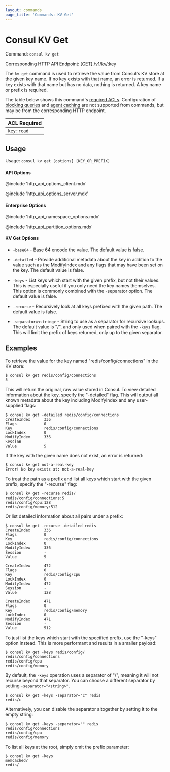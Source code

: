 ```yaml
---
layout: commands
page_title: 'Commands: KV Get'
---
```


# Consul KV Get

Command: `consul kv get`

Corresponding HTTP API Endpoint: [\[GET\] /v1/kv/:key](https://www.consul.io/api-docs/kv#read-key)

The `kv get` command is used to retrieve the value from Consul's KV
store at the given key name. If no key exists with that name, an error is
returned. If a key exists with that name but has no data, nothing is returned.
A key name or prefix is required.

The table below shows this command's [required ACLs](/api#authentication). Configuration of
[blocking queries](/api/features/blocking) and [agent caching](/api/features/caching)
are not supported from commands, but may be from the corresponding HTTP endpoint.

| ACL Required |
| ------------ |
| `key:read`   |

## Usage

Usage: `consul kv get [options] [KEY_OR_PREFIX]`

#### API Options

@include 'http_api_options_client.mdx'

@include 'http_api_options_server.mdx'

#### Enterprise Options

@include 'http_api_namespace_options.mdx'

@include 'http_api_partition_options.mdx'

#### KV Get Options

- `-base64` - Base 64 encode the value. The default value is false.

- `-detailed` - Provide additional metadata about the key in addition to the
  value such as the ModifyIndex and any flags that may have been set on the key.
  The default value is false.

- `-keys` - List keys which start with the given prefix, but not their values.
  This is especially useful if you only need the key names themselves. This
  option is commonly combined with the -separator option. The default value is
  false.

- `-recurse` - Recursively look at all keys prefixed with the given path. The
  default value is false.

- `-separator=<string>` - String to use as a separator for recursive lookups. The
  default value is "/", and only used when paired with the `-keys` flag. This will
  limit the prefix of keys returned, only up to the given separator.

## Examples

To retrieve the value for the key named "redis/config/connections" in the
KV store:

```shell-session
$ consul kv get redis/config/connections
5
```

This will return the original, raw value stored in Consul. To view detailed
information about the key, specify the "-detailed" flag. This will output all
known metadata about the key including ModifyIndex and any user-supplied
flags:

```shell-session
$ consul kv get -detailed redis/config/connections
CreateIndex      336
Flags            0
Key              redis/config/connections
LockIndex        0
ModifyIndex      336
Session          -
Value            5
```

If the key with the given name does not exist, an error is returned:

```shell-session
$ consul kv get not-a-real-key
Error! No key exists at: not-a-real-key
```

To treat the path as a prefix and list all keys which start with the given
prefix, specify the "-recurse" flag:

```shell-session
$ consul kv get -recurse redis/
redis/config/connections:5
redis/config/cpu:128
redis/config/memory:512
```

Or list detailed information about all pairs under a prefix:

```shell-session
$ consul kv get -recurse -detailed redis
CreateIndex      336
Flags            0
Key              redis/config/connections
LockIndex        0
ModifyIndex      336
Session          -
Value            5

CreateIndex      472
Flags            0
Key              redis/config/cpu
LockIndex        0
ModifyIndex      472
Session          -
Value            128

CreateIndex      471
Flags            0
Key              redis/config/memory
LockIndex        0
ModifyIndex      471
Session          -
Value            512
```

To just list the keys which start with the specified prefix, use the "-keys"
option instead. This is more performant and results in a smaller payload:

```shell-session
$ consul kv get -keys redis/config/
redis/config/connections
redis/config/cpu
redis/config/memory
```

By default, the `-keys` operation uses a separator of "/", meaning it will not
recurse beyond that separator. You can choose a different separator by setting
`-separator="<string>"`.

```shell-session
$ consul kv get -keys -separator="c" redis
redis/c
```

Alternatively, you can disable the separator altogether by setting it to the
empty string:

```shell-session
$ consul kv get -keys -separator="" redis
redis/config/connections
redis/config/cpu
redis/config/memory
```

To list all keys at the root, simply omit the prefix parameter:

```shell-session
$ consul kv get -keys
memcached/
redis/
```
